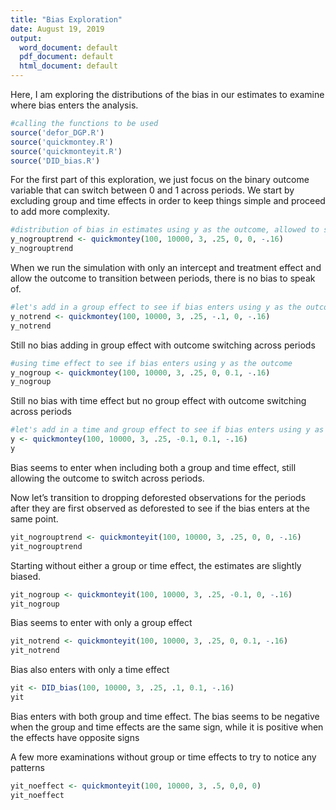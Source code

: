 ```yaml
---
title: "Bias Exploration"
date: August 19, 2019
output:
  word_document: default
  pdf_document: default
  html_document: default
---
```


Here, I am exploring the distributions of the bias in our estimates to examine where bias enters the analysis. 









```r
#calling the functions to be used
source('defor_DGP.R')
source('quickmontey.R')
source('quickmonteyit.R')
source('DID_bias.R')
```


For the first part of this exploration, we just focus on the binary outcome variable that can switch between 0 and 1 across periods. We start by excluding group and time effects in order to keep things simple and proceed to add more complexity. 








```r
#distribution of bias in estimates using y as the outcome, allowed to switch between 1 and 0 across periods
y_nogrouptrend <- quickmontey(100, 10000, 3, .25, 0, 0, -.16)
y_nogrouptrend
```

When we run the simulation with only an intercept and treatment effect and allow the outcome to transition between periods, there is no bias to speak of. 








```r

#let's add in a group effect to see if bias enters using y as the outcome
y_notrend <- quickmontey(100, 10000, 3, .25, -.1, 0, -.16)
y_notrend

```

Still no bias adding in group effect with outcome switching across periods







```r

#using time effect to see if bias enters using y as the outcome
y_nogroup <- quickmontey(100, 10000, 3, .25, 0, 0.1, -.16)
y_nogroup

```

Still no bias with time effect but no group effect with outcome switching across periods






```r

#let's add in a time and group effect to see if bias enters using y as the outcome
y <- quickmontey(100, 10000, 3, .25, -0.1, 0.1, -.16)
y 

```

Bias seems to enter when including both a group and time effect, still allowing the outcome to switch across periods.








Now let's transition to dropping deforested observations for the periods after they are first observed as deforested to see if the bias enters at the same point. 



```r
yit_nogrouptrend <- quickmonteyit(100, 10000, 3, .25, 0, 0, -.16)
yit_nogrouptrend
```

Starting without either a group or time effect, the estimates are slightly biased. 






```r
yit_nogroup <- quickmonteyit(100, 10000, 3, .25, -0.1, 0, -.16)
yit_nogroup
```

Bias seems to enter with only a group effect





```r
yit_notrend <- quickmonteyit(100, 10000, 3, .25, 0, 0.1, -.16)
yit_notrend
```

Bias also enters with only a time effect






```r
yit <- DID_bias(100, 10000, 3, .25, .1, 0.1, -.16)
yit
```

Bias enters with both group and time effect. The bias seems to be negative when the group and time effects are the same sign, while it is positive when the effects have opposite signs








A few more examinations without group or time effects to try to notice any patterns

```r
yit_noeffect <- quickmonteyit(100, 10000, 3, .5, 0,0, 0)
yit_noeffect
```

